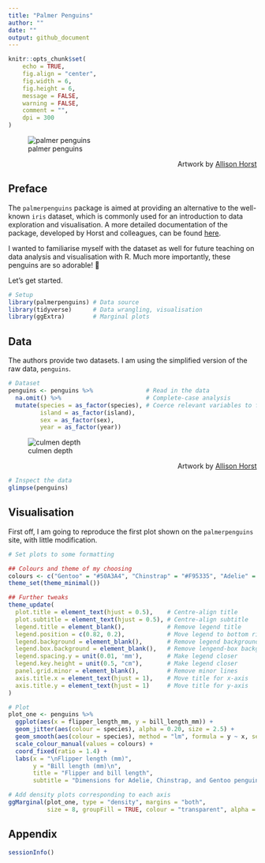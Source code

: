 ```yaml
---
title: "Palmer Penguins"
author: ""
date: ""
output: github_document
---
```


```r
knitr::opts_chunk$set(
	echo = TRUE,
	fig.align = "center",
	fig.width = 6,
	fig.height = 6,
	message = FALSE,
	warning = FALSE,
	comment = "",
	dpi = 300
)
```

![palmer penguins](palmer-penguins.png)
<div style = "text-align: right"> Artwork by [Allison Horst](https://www.allisonhorst.com) </div>

## Preface

The `palmerpenguins` package is aimed at providing an alternative to the well-known `iris` dataset, which is commonly used for an introduction to data exploration and visualisation. A more detailed documentation of the package, developed by Horst and colleagues, can be found [here](https://allisonhorst.github.io/palmerpenguins/).

I wanted to familiarise myself with the dataset as well for future teaching on data analysis and visualisation with R. Much more importantly, these penguins are so adorable! &#x1f427;

Let's get started.

```r
# Setup
library(palmerpenguins) # Data source
library(tidyverse)      # Data wrangling, visualisation
library(ggExtra)        # Marginal plots
```

## Data

The authors provide two datasets. I am using the simplified version of the raw data, `penguins`.

```r
# Dataset
penguins <- penguins %>%               # Read in the data
  na.omit() %>%                        # Complete-case analysis
  mutate(species = as_factor(species), # Coerce relevant variables to factors
         island = as_factor(island),
         sex = as_factor(sex),
         year = as_factor(year))
```

![culmen depth](culmen_depth.png)
<div style = "text-align: right"> Artwork by [Allison Horst](https://www.allisonhorst.com) </div>

```r
# Inspect the data
glimpse(penguins)
```

## Visualisation

First off, I am going to reproduce the first plot shown on the `palmerpenguins` site, with little modification.

```r
# Set plots to some formatting

## Colours and theme of my choosing
colours <- c("Gentoo" = "#50A3A4", "Chinstrap" = "#F95335", "Adelie" = "#FCAF38")
theme_set(theme_minimal())

## Further tweaks
theme_update(
  plot.title = element_text(hjust = 0.5),    # Centre-align title
  plot.subtitle = element_text(hjust = 0.5), # Centre-align subtitle
  legend.title = element_blank(),            # Remove legend title
  legend.position = c(0.82, 0.2),            # Move legend to bottom right
  legend.background = element_blank(),       # Remove legend background
  legend.box.background = element_blank(),   # Remove lengend-box background
  legend.spacing.y = unit(0.01, 'mm'),       # Make legend closer
  legend.key.height = unit(0.5, "cm"),       # Make legend closer
  panel.grid.minor = element_blank(),        # Remove minor lines
  axis.title.x = element_text(hjust = 1),    # Move title for x-axis
  axis.title.y = element_text(hjust = 1)     # Move title for y-axis
)
```

```r
# Plot
plot_one <- penguins %>% 
  ggplot(aes(x = flipper_length_mm, y = bill_length_mm)) +
  geom_jitter(aes(colour = species), alpha = 0.20, size = 2.5) +
  geom_smooth(aes(colour = species), method = "lm", formula = y ~ x, se = FALSE) +
  scale_colour_manual(values = colours) +
  coord_fixed(ratio = 1.4) +
  labs(x = "\nFlipper length (mm)",
       y = "Bill length (mm)\n",
       title = "Flipper and bill length",
       subtitle = "Dimensions for Adelie, Chinstrap, and Gentoo penguins\n")

# Add density plots corresponding to each axis
ggMarginal(plot_one, type = "density", margins = "both",
           size = 8, groupFill = TRUE, colour = "transparent", alpha = 0.25)
```

## Appendix

```r
sessionInfo()
```










